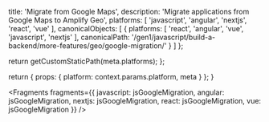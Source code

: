 
  title: 'Migrate from Google Maps',
  description: 'Migrate applications from Google Maps to Amplify Geo',
  platforms: [
    'javascript',
    'angular',
    'nextjs',
    'react',
    'vue'
  ],
  canonicalObjects: [
    {
      platforms: [
        'react',
        'angular',
        'vue',
        'javascript',
        'nextjs'
      ],
      canonicalPath: '/gen1/javascript/build-a-backend/more-features/geo/google-migration/'
    }
  ]
};

  return getCustomStaticPath(meta.platforms);
};

  return {
    props: {
      platform: context.params.platform,
      meta
    }
  };
}


<Fragments
  fragments={{
    javascript: jsGoogleMigration,
    angular: jsGoogleMigration,
    nextjs: jsGoogleMigration,
    react: jsGoogleMigration,
    vue: jsGoogleMigration
  }}
/>
